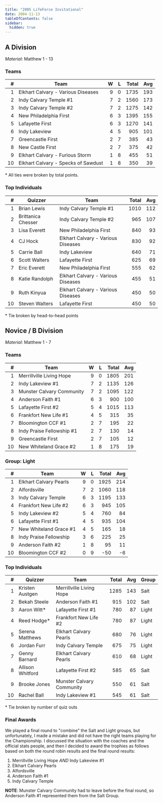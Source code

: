 ```yaml
---
title: "2005 LifeForce Invitational"
date: 2004-11-13
tableOfContents: false
sidebar:
  hidden: true
---
```


## A Division

*Material*: Matthew 1 - 13

### Teams

|    # | Team                                |    W |    L | Total |  Avg |
| ---: | ----------------------------------- | ---: | ---: | ----: | ---: |
|    1 | Elkhart Calvary - Various Diseases  |    9 |    0 |  1735 |  193 |
|    2 | Indy Calvary Temple #1              |    7 |    2 |  1560 |  173 |
|    3 | Indy Calvary Temple #2              |    7 |    2 |  1275 |  142 |
|    4 | New Philadelphia First              |    6 |    3 |  1395 |  155 |
|    5 | Lafayette First                     |    6 |    3 |  1270 |  141 |
|    6 | Indy Lakeview                       |    4 |    5 |   905 |  101 |
|    7 | Greencastle First                   |    2 |    7 |   385 |   43 |
|    8 | New Castle First                    |    2 |    7 |   375 |   42 |
|    9 | Elkhart Calvary - Furious Storm     |    1 |    8 |   455 |   51 |
|   10 | Elkhart Calvary - Specks of Sawdust |    1 |    8 |   350 |   39 |

\* All ties were broken by total points.

### Top Individuals

|    # | Quizzer            | Team                               | Total |  Avg |
| ---: | ------------------ | ---------------------------------- | ----: | ---: |
|    1 | Brian Lewis        | Indy Calvary Temple #1             |  1010 |  112 |
|    2 | Brittanica Chesser | Indy Calvary Temple #2             |   965 |  107 |
|    3 | Lisa Everett       | New Philadelphia First             |   840 |   93 |
|    4 | CJ Hock            | Elkhart Calvary - Various Diseases |   830 |   92 |
|    5 | Carrie Ball        | Indy Lakeview                      |   640 |   71 |
|    6 | Scott Walters      | Lafayette First                    |   625 |   69 |
|    7 | Eric Everett       | New Philadelphia First             |   555 |   62 |
|    8 | Katie Randolph     | Elkhart Calvary - Various Diseases |   455 |   51 |
|    9 | Ruth Kinyua        | Elkhart Calvary - Various Diseases |   450 |   50 |
|   10 | Steven Walters     | Lafayette First                    |   450 |   50 |

\* Tie broken by head-to-head points

## Novice / B Division

*Material*: Matthew 1 - 7

### Teams

|    # | Team                      |    W |    L | Total |  Avg |
| ---: | ------------------------- | ---: | ---: | ----: | ---: |
|    1 | Merrillville Living Hope  |    9 |    0 |  1805 |  201 |
|    2 | Indy Lakeview #1          |    7 |    2 |  1135 |  126 |
|    3 | Munster Calvary Community |    7 |    2 |  1095 |  122 |
|    4 | Anderson Faith #1         |    6 |    3 |   900 |  100 |
|    5 | Lafayette First #2        |    5 |    4 |  1015 |  113 |
|    6 | Frankfort New Life #1     |    4 |    5 |   315 |   35 |
|    7 | Bloomington CCF #1        |    2 |    7 |   195 |   22 |
|    8 | Indy Praise Fellowship #1 |    2 |    7 |   130 |   14 |
|    9 | Greencastle First         |    2 |    7 |   105 |   12 |
|   10 | New Whiteland Grace #2    |    1 |    8 |   175 |   19 |

### Group: Light

|    # | Team                   |    W |    L | Total |  Avg |
| ---: | ---------------------- | ---: | ---: | ----: | ---: |
|    1 | Elkhart Calvary Pearls |    9 |    0 |  1925 |  214 |
|    2 | Alfordsville           |    7 |    2 |  1060 |  118 |
|    3 | Indy Calvary Temple    |    6 |    3 |  1195 |  133 |
|    4 | Frankfort New Life #2  |    6 |    3 |   945 |  105 |
|    5 | Indy Lakeview #2       |    5 |    4 |   760 |   84 |
|    6 | Lafayette First #1     |    4 |    5 |   935 |  104 |
|    7 | New Whiteland Grace #1 |    4 |    5 |   165 |   18 |
|    8 | Indy Praise Fellowship |    3 |    6 |   225 |   25 |
|    9 | Anderson Faith #2      |    1 |    8 |    95 |   11 |
|   10 | Bloomington CCF #2     |    0 |    9 |   -50 |   -6 |

### Top Individuals

|    # | Quizzer          | Team                      | Total |  Avg | Group |
| ---: | ---------------- | ------------------------- | ----: | ---: | ----- |
|    1 | Kristen Austgen  | Merrillville Living Hope  |  1285 |  143 | Salt  |
|    2 | Bekah Steele     | Anderson Faith #1         |   915 |  102 | Salt  |
|    3 | Aaron Witt*      | Lafayette First #1        |   780 |   87 | Light |
|    4 | Reed Hodge*      | Frankfort New Life #2     |   780 |   87 | Light |
|    5 | Serena Matthews  | Elkhart Calvary Pearls    |   680 |   76 | Light |
|    6 | Jordan Furr      | Indy Calvary Temple       |   675 |   75 | Light |
|    7 | Genny Barnard    | Elkhart Calvary Pearls    |   610 |   68 | Light |
|    8 | Allison Whitford | Lafayette First #2        |   585 |   65 | Salt  |
|    9 | Brooke Jones     | Munster Calvary Community |   550 |   61 | Salt  |
|   10 | Rachel Ball      | Indy Lakeview #1          |   545 |   61 | Salt  |

\* Tie broken by number of quiz outs

### Final Awards

We played a final round to "combine" the Salt and Light groups, but unfortunately,
I made a mistake and did not have the right teams playing for the Championship.  I
discussed the situation with the coaches and the official stats people, and then I
decided to award the trophies as follows based on both the round robin results and
the final round results:

1. Merrillville Living Hope *AND* Indy Lakeview #1
2. Elkhart Calvary Pearls
3. Alfordsville
4. Anderson Faith #1
5. Indy Calvary Temple

**NOTE**: Munster Calvary Community had to leave before the final round, so Anderson
Faith #1 represented them from the Salt Group.
